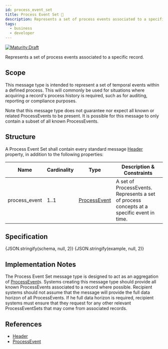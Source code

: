 ```yaml
---
id: process_event_set
title: Process Event Set 📝
description: Represents a set of process events associated to a specific record
tags:
  - business
  - developer
---
```




[![Maturity:Draft](https://img.shields.io/badge/Maturity-Draft-yellow)](../overview#maturity)

Represents a set of process events associated to a specific record.

## Scope

This message type is intended to represent a set of temporal events within a defined process. This will commonly be
used for situations where acquiring a record's process history is required, such as for auditing, reporting or
compliance purposes.

Note that this message type does not guarantee nor expect all known or related ProcessEvents to be present. It is
possible for this message to only contain a subset of all known ProcessEvents.

## Structure

A Process Event Set shall contain every standard message [Header](../data/header#structure) property, in addition to
the following properties:

| Name          | Cardinality | Type                                      | Description & Constraints                                                                 |
| ------------- | ----------- | ----------------------------------------- | ----------------------------------------------------------------------------------------- |
| process_event | 1..1        | [ProcessEvent](../resource/process_event) | A set of ProcessEvents. Represents a set of process concepts at a specific event in time. |

## Specification

<Tabs queryString="tab">
  <TabItem
    value="schema"
    label="Schema"
    default
  >
    <JSONSchemaViewer
      resolverOptions={generateResolverOptions({ remote: true })}
      schema={schema}
      viewerOptions={{ showExamples: true }}
    />
  </TabItem>
  <TabItem
    value="source"
    label="Source"
  >
    <CodeBlock
      language="json"
      showLineNumbers
    >
      {JSON.stringify(schema, null, 2)}
    </CodeBlock>
  </TabItem>
  <TabItem
    value="example"
    label="Example"
  >
    <CodeBlock
      language="json"
      showLineNumbers
    >
      {JSON.stringify(example, null, 2)}
    </CodeBlock>
  </TabItem>
</Tabs>

## Implementation Notes

The Process Event Set message type is designed to act as an aggregation of [ProcessEvent](../resource/process_event)s. Systems creating this message type should provide all known ProcessEvents associated to a record where possible. Recipient systems should not assume that the message will provide the full data horizon of all ProcessEvents. If he full data horizon is required, recipient systems must ensure that they request for any other relevant ProcessEventSets that may come from associated records.

## References

- [Header](../data/header)
- [ProcessEvent](../resource/process_event)
